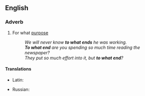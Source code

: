==English==

===Adverb===
{{en-adv|-|head=[[to]] [[what]] [[end]]}}

# For what [[purpose]]
#: ''We will never know '''to what ends''' he was working.''
#: '''''To what end''' are you spending so much time reading the newspaper?''
#: ''They put so much effort into it, but '''to what end'''?''

====Translations====
{{trans-top|for what purpose}}
* Latin: {{t|la|quorsum}}
{{trans-mid}}
* Russian: {{t|ru|к чему́|sc=Cyrl}}
{{trans-bottom}}